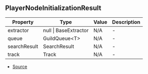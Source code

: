 ## PlayerNodeInitializationResult


| Property | Type | Value | Description |
| ----------- | ----------- | ----------- | ----------- |
| extractor | null \| BaseExtractor | N/A | - |
| queue | GuildQueue\<T> | N/A | - |
| searchResult | SearchResult | N/A | - |
| track | Track | N/A | - |


- [Source](https://github.com/Androz2091/discord-player/blob/28ec2ed/packages/discord-player/src/Player.ts#L16)